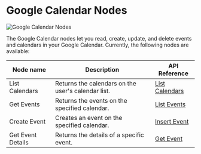 # Google Calendar Nodes


<Image src={gcalNodes} alt='Google Calendar Nodes' width={1200} />

The Google Calendar nodes let you read, create, update, and delete events and calendars in your Google Calendar.
Currently, the following nodes are available:

| Node name         | Description                                        | API Reference                                                                               |
| ----------------- | -------------------------------------------------- | ------------------------------------------------------------------------------------------- |
| List Calendars    | Returns the calendars on the user's calendar list. | [List Calendars](https://developers.google.com/calendar/api/v3/reference/calendarList/list) |
| Get Events        | Returns the events on the specified calendar.      | [List Events](https://developers.google.com/calendar/api/v3/reference/events/list)          |
| Create Event      | Creates an event on the specified calendar.        | [Insert Event](https://developers.google.com/calendar/api/v3/reference/events/insert)       |
| Get Event Details | Returns the details of a specific event.           | [Get Event](https://developers.google.com/calendar/api/v3/reference/events/get)             |
